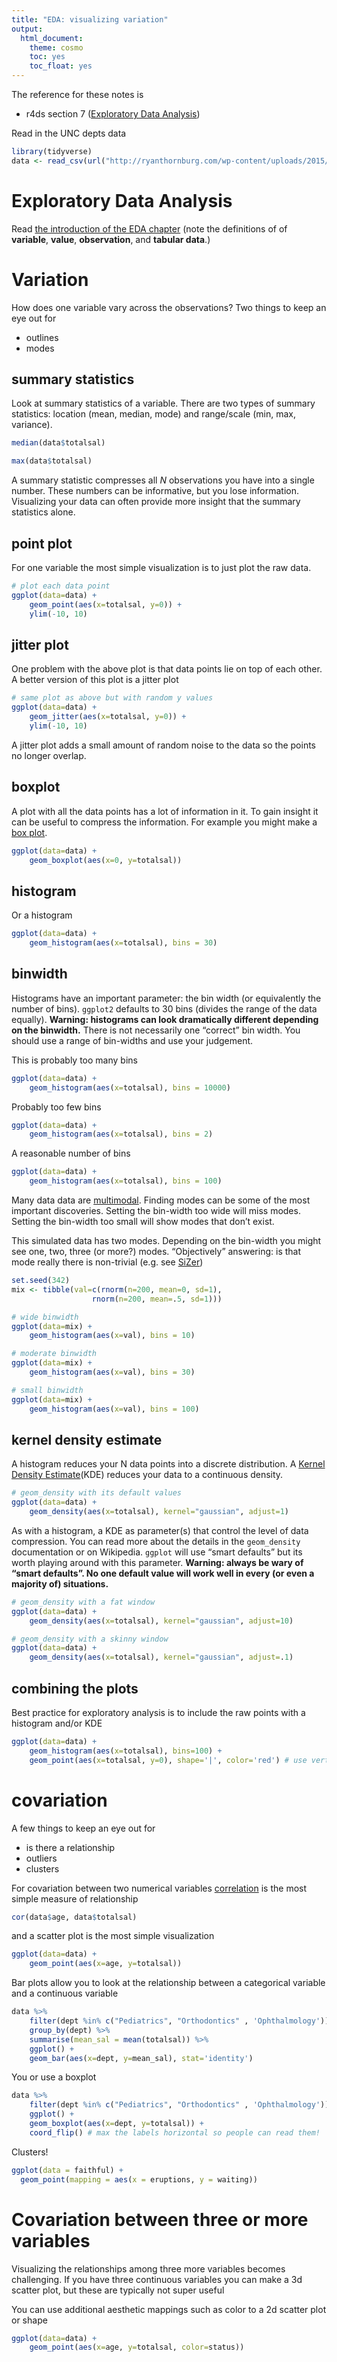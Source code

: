 ```yaml
---
title: "EDA: visualizing variation"
output:
  html_document:
    theme: cosmo
    toc: yes
    toc_float: yes
---
```



The reference for these notes is

- r4ds section 7 ([Exploratory Data Analysis](http://r4ds.had.co.nz/exploratory-data-analysis.html))

Read in the UNC depts data
```r
library(tidyverse)
data <- read_csv(url("http://ryanthornburg.com/wp-content/uploads/2015/05/UNC_Salares_NandO_2015-05-06.csv"))
```

# Exploratory Data Analysis

Read [the introduction of the EDA chapter](http://r4ds.had.co.nz/exploratory-data-analysis.html#introduction-3) (note the definitions of of **variable**, **value**, **observation**, and **tabular data**.)


# Variation
How does one variable vary across the observations? Two things to keep an eye out for

- outlines
- modes

## summary statistics
Look at summary statistics of a variable. There are two types of summary statistics: location (mean, median, mode) and range/scale (min, max, variance).

```r
median(data$totalsal)
```


```r
max(data$totalsal)
```

A summary statistic compresses all $N$ observations you have into a single number. These numbers can be informative, but you lose information. Visualizing your data can often provide more insight that the summary statistics alone.


## point plot

For one variable the most simple visualization is to just plot the raw data.

```r
# plot each data point
ggplot(data=data) +
    geom_point(aes(x=totalsal, y=0)) +
    ylim(-10, 10)
```


## jitter plot

One problem with the above plot is that data points lie on top of each other. A better version of this plot is a jitter plot

```r
# same plot as above but with random y values
ggplot(data=data) +
    geom_jitter(aes(x=totalsal, y=0)) +
    ylim(-10, 10)
```
A jitter plot adds a small amount of random noise to the data so the points no longer overlap.

## boxplot
A plot with all the data points has a lot of information in it. To gain insight it can be useful to compress the information. For example you might make a [box plot](https://en.wikipedia.org/wiki/Box_plot).

```r
ggplot(data=data) +
    geom_boxplot(aes(x=0, y=totalsal))
```

## histogram

Or a histogram

```r
ggplot(data=data) +
    geom_histogram(aes(x=totalsal), bins = 30)
```


## binwidth

Histograms have an important parameter: the bin width (or equivalently the number of bins). `ggplot2` defaults to 30 bins (divides the range of the data equally). **Warning: histograms can look dramatically different depending on the binwidth.** There is not necessarily one "correct" bin width. You should use a range of bin-widths and use your judgement.


This is probably too many bins
```r
ggplot(data=data) +
    geom_histogram(aes(x=totalsal), bins = 10000)
```
Probably too few bins
```r
ggplot(data=data) +
    geom_histogram(aes(x=totalsal), bins = 2)
```

A reasonable number of bins
```r
ggplot(data=data) +
    geom_histogram(aes(x=totalsal), bins = 100)
```

Many data data are [multimodal](https://en.wikipedia.org/wiki/Multimodal_distribution). Finding modes can be some of the most important discoveries. Setting the bin-width too wide will miss modes. Setting the bin-width too small will show modes that don't exist. 

This simulated data has two modes. Depending on the bin-width you might see one, two, three (or more?) modes. "Objectively" answering: is that mode really there is non-trivial (e.g. see [SiZer](http://www.unc.edu/~marron/DataAnalyses/SiZer_Intro.html))
```r
set.seed(342)
mix <- tibble(val=c(rnorm(n=200, mean=0, sd=1), 
                  rnorm(n=200, mean=.5, sd=1)))

# wide binwidth
ggplot(data=mix) +
    geom_histogram(aes(x=val), bins = 10)

# moderate binwidth
ggplot(data=mix) +
    geom_histogram(aes(x=val), bins = 30)

# small binwidth
ggplot(data=mix) +
    geom_histogram(aes(x=val), bins = 100)
```


## kernel density estimate

A histogram reduces your N data points into a discrete distribution. A [Kernel Density Estimate](https://en.wikipedia.org/wiki/Kernel_density_estimation)(KDE) reduces your data to a continuous density.


```r
# geom_density with its default values
ggplot(data=data) +
    geom_density(aes(x=totalsal), kernel="gaussian", adjust=1)
```

As with a histogram, a KDE as parameter(s) that control the level of data compression. You can read more about the details in the `geom_density` documentation or on Wikipedia. `ggplot` will use "smart defaults" but its worth playing around with this parameter. **Warning: always be wary of "smart defaults". No one default value will work well in every (or even a majority of) situations.**


```r
# geom_density with a fat window
ggplot(data=data) +
    geom_density(aes(x=totalsal), kernel="gaussian", adjust=10)
```


```r
# geom_density with a skinny window
ggplot(data=data) +
    geom_density(aes(x=totalsal), kernel="gaussian", adjust=.1)
```



## combining the plots

Best practice for exploratory analysis is to include the raw points  with a histogram and/or KDE

```r
ggplot(data=data) +
    geom_histogram(aes(x=totalsal), bins=100) +
    geom_point(aes(x=totalsal, y=0), shape='|', color='red') # use vertical points or jitter
```





# covariation
A few things to keep an eye out for

- is there a relationship
- outliers
- clusters

For covariation between two numerical variables [correlation](https://en.wikipedia.org/wiki/Pearson_correlation_coefficient) is the most simple measure of relationship 
```r
cor(data$age, data$totalsal)
```

and a scatter plot is the most simple visualization

```r
ggplot(data=data) +
    geom_point(aes(x=age, y=totalsal)) 
```


Bar plots allow you to look at the relationship between a categorical variable and a continuous variable

```r
data %>% 
    filter(dept %in% c("Pediatrics", "Orthodontics" , 'Ophthalmology')) %>%
    group_by(dept) %>%
    summarise(mean_sal = mean(totalsal)) %>%
    ggplot() +
    geom_bar(aes(x=dept, y=mean_sal), stat='identity')

```

You or use a boxplot

```r
data %>% 
    filter(dept %in% c("Pediatrics", "Orthodontics" , 'Ophthalmology')) %>%
    ggplot() +
    geom_boxplot(aes(x=dept, y=totalsal)) + 
    coord_flip() # max the labels horizontal so people can read them!
```

Clusters!
```r
ggplot(data = faithful) + 
  geom_point(mapping = aes(x = eruptions, y = waiting))
```

# Covariation between three or more variables

Visualizing the relationships among three more variables becomes challenging. If you have three continuous variables you can make a 3d scatter plot, but these are typically not super useful

You can use additional aesthetic mappings such as color to a 2d scatter plot or shape
```r
ggplot(data=data) +
    geom_point(aes(x=age, y=totalsal, color=status)) 
```




